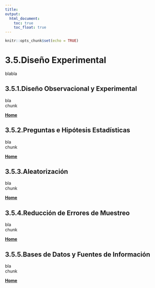 ```yaml
---
title:
output:
  html_document:
    toc: true
    toc_float: true
---
```


```r
knitr::opts_chunk$set(echo = TRUE)
```

# 3.5.Diseño Experimental

blabla  

## 3.5.1.Diseño Observacional y Experimental

bla  
chunk  

[  __Home__](https://dsfernandez.github.io/bioestadisticas/index.html)

## 3.5.2.Preguntas e Hipótesis Estadísticas

bla  
chunk  

[  __Home__](https://dsfernandez.github.io/bioestadisticas/index.html)

## 3.5.3.Aleatorización

bla  
chunk  

[  __Home__](https://dsfernandez.github.io/bioestadisticas/index.html)

## 3.5.4.Reducción de Errores de Muestreo

bla  
chunk  

[  __Home__](https://dsfernandez.github.io/bioestadisticas/index.html)

## 3.5.5.Bases de Datos y Fuentes de Información

bla  
chunk  

[  __Home__](https://dsfernandez.github.io/bioestadisticas/index.html)

